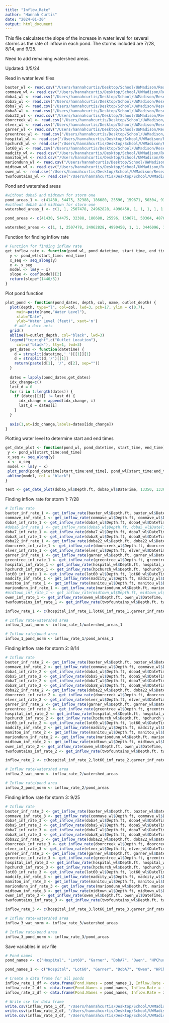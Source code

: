 ```yaml
---
title: "Inflow_Rate"
author: "Hannah Curtis"
date: "2024-01-30"
output: html_document
---
```

This file calculates the slope of the increase in water level for several storms as the rate of inflow in each pond. The storms included are 7/28, 8/14, and 9/25. 

Need to add remaining watershed areas.

Updated: 3/5/24

Read in water level files
```r
baxter_wl <- read.csv("/Users/hannahcurtis/Desktop/School/UWMadison/Research/Water_Level/Baxter/Baxter_Water_Level.csv")
commave_wl <- read.csv("/Users/hannahcurtis/Desktop/School/UWMadison/Research/Water_Level/CommAve/CommAve_Water_Level.csv")
doba4_wl <- read.csv("/Users/hannahcurtis/Desktop/School/UWMadison/Research/Water_Level/DobA4/DobA4_Water_Level.csv")
doba5_wl <- read.csv("/Users/hannahcurtis/Desktop/School/UWMadison/Research/Water_Level/DobA5/DobA5_Water_Level.csv")
doba7_wl <- read.csv("/Users/hannahcurtis/Desktop/School/UWMadison/Research/Water_Level/DobA7/DobA7_Water_Level.csv")
doba8_wl <- read.csv("/Users/hannahcurtis/Desktop/School/UWMadison/Research/Water_Level/DobA8/DobA8_Water_Level.csv")
doba22_wl <- read.csv("/Users/hannahcurtis/Desktop/School/UWMadison/Research/Water_Level/DobA22/DobA22_Water_Level.csv")
doorcreek_wl <- read.csv("/Users/hannahcurtis/Desktop/School/UWMadison/Research/Water_Level/DoorCreek/DoorCreek_Water_Level.csv")
elver_wl <- read.csv("/Users/hannahcurtis/Desktop/School/UWMadison/Research/Water_Level/Elver/Elver_Water_Level.csv")
garner_wl <- read.csv("/Users/hannahcurtis/Desktop/School/UWMadison/Research/Water_Level/Garner/Garner_Water_Level.csv")
greentree_wl <- read.csv("/Users/hannahcurtis/Desktop/School/UWMadison/Research/Water_Level/Greentree/Greentree_Water_Level.csv")
hospital_wl <- read.csv("/Users/hannahcurtis/Desktop/School/UWMadison/Research/Water_Level/Hospital/Hospital_Water_Level.csv")
hpchurch_wl <- read.csv("/Users/hannahcurtis/Desktop/School/UWMadison/Research/Water_Level/HPChurch/HPChurch_Water_Level.csv")
lot60_wl <- read.csv("/Users/hannahcurtis/Desktop/School/UWMadison/Research/Water_Level/Lot60/Lot60_Water_Level.csv")
madcity_wl <- read.csv("/Users/hannahcurtis/Desktop/School/UWMadison/Research/Water_Level/MadCity/MadCity_Water_Level.csv")
manitou_wl <- read.csv("/Users/hannahcurtis/Desktop/School/UWMadison/Research/Water_Level/Manitou/Manitou_Water_Level.csv")
mariondunn_wl <- read.csv("/Users/hannahcurtis/Desktop/School/UWMadison/Research/Water_Level/MarionDunn/MarionDunn_Water_Level.csv")
midtown_wl <- read.csv("/Users/hannahcurtis/Desktop/School/UWMadison/Research/Water_Level/Midtown/Midtown_Water_Level.csv")
owen_wl <- read.csv("/Users/hannahcurtis/Desktop/School/UWMadison/Research/Water_Level/Owen/Owen_Water_Level.csv")
twofountains_wl <- read.csv("/Users/hannahcurtis/Desktop/School/UWMadison/Research/Water_Level/TwoFountains/TwoFountains_Water_Level.csv")
```

Pond and watershed areas
```r
#without doba5 and midtown for storm one
pond_areas_1 <- c(41430, 54475, 32388, 186680, 25596, 159671, 50304, 93049, 51799, 79133, 59167, 64464, 29134, 16998, 13893, 48773, 114855, 45805)
#without doba5 and midtown for storm one
watershed_areas_1 <- c(1, 1, 2507478, 24962828, 4990450, 1, 1, 1, 1, 1, 10782337, 20726969, 6311395, 2160762, 3734247, 511053, 40122697, 6437832)

pond_areas <- c(41430, 54475, 32388, 186680, 25596, 159671, 50304, 48765, 93049, 51799, 79133, 59167, 64464, 29134, 16998, 13893, 39806, 48773, 114855, 45805)

watershed_areas <- c(1, 1, 2507478, 24962828, 4990450, 1, 1, 3446096, 1, 1, 1, 10782337, 20726969, 6311395, 2160762, 3734247, 4732612, 511053, 40122697, 6437832)
```

Function for finding inflow rate
```r
# Function for finding inflow rate
get_inflow_rate <- function(pond_wl, pond_datetime, start_time, end_time) {
  y <- pond_wl[start_time: end_time]
  x_seq <- seq_along(y)
  x <- x_seq
  model <- lm(y ~ x)
  slope <- coef(model)[2]
  return(slope*(1440/5))
}

```

Plot pond function
```r
plot_pond <- function(pond_dates, depth, col, name, outlet_depth) {
  plot(depth, type="l", col=col, lwd=3, pch=17, ylim = c(0,7),
     main=paste(name,"Water Level"), 
     xlab="Date", 
     ylab="Water Level (feet)", xaxt='n')
    # add a date axis
  grid()
  abline(h=outlet_depth, col="black", lwd=3)
  legend("topright",c("Outlet Location"), 
     col=c("black"), lty=1, lwd=3)
  get_dates <- function(datetime) {
    d = strsplit(datetime,' ')[[1]][1]
    d = strsplit(d,'/')[[1]]
    return(paste(d[1], '/', d[2], sep=""))
  }
  
  dates = lapply(pond_dates,get_dates)
  idx_change=c()
  last_d = 0
  for (i in 1:length(dates)) {
    if (dates[[i]] != last_d) {
      idx_change = append(idx_change, i)
      last_d = dates[i]
    }
  }
    
  axis(1,at=idx_change,labels=dates[idx_change])
}
```

Plotting water level to determine start and end times
```r

get_date_plot <- function(pond_wl, pond_datetime, start_time, end_time) {
 y <- pond_wl[start_time:end_time]
 x_seq <- seq_along(y)
 x <- x_seq
 model <- lm(y ~ x)
 plot_pond(pond_datetime[start_time:end_time], pond_wl[start_time:end_time], "lightblue", "", 0)
 abline(model, col = "black")
}

test <- get_date_plot(doba5_wl$Depth.ft, doba5_wl$DateTime, 13350, 13360)

```

Finding inflow rate for storm 1: 7/28
```r
# Inflow rate
baxter_inf_rate_1 <- get_inflow_rate(baxter_wl$Depth.ft, baxter_wl$DateTime, 22573, 22576)
commave_inf_rate_1 <- get_inflow_rate(commave_wl$Depth.ft, commave_wl$DateTime, 22517, 22522)
doba4_inf_rate_1 <- get_inflow_rate(doba4_wl$Depth.ft, doba4_wl$DateTime, 22531, 22539)
#doba5_inf_rate_1 <- get_inflow_rate(doba5_wl$Depth.ft, doba5_wl$DateTime)
doba7_inf_rate_1 <- get_inflow_rate(doba7_wl$Depth.ft, doba7_wl$DateTime, 22620, 22622)
doba8_inf_rate_1 <- get_inflow_rate(doba8_wl$Depth.ft, doba8_wl$DateTime, 22621, 22624)
doba22_inf_rate_1 <- get_inflow_rate(doba22_wl$Depth.ft, doba22_wl$DateTime,22562, 22566)
doorcreek_inf_rate_1 <- get_inflow_rate(doorcreek_wl$Depth.ft, doorcreek_wl$DateTime, 22540, 22550)
elver_inf_rate_1 <- get_inflow_rate(elver_wl$Depth.ft, elver_wl$DateTime, 22621, 22630)
garner_inf_rate_1 <- get_inflow_rate(garner_wl$Depth.ft, garner_wl$DateTime, 22620, 22624)
greentree_inf_rate_1 <- get_inflow_rate(greentree_wl$Depth.ft, greentree_wl$DateTime, 22622, 22628)
hospital_inf_rate_1 <- get_inflow_rate(hospital_wl$Depth.ft, hospital_wl$DateTime, 22619, 22624)
hpchurch_inf_rate_1 <- get_inflow_rate(hpchurch_wl$Depth.ft, hpchurch_wl$DateTime, 22501, 22508)
lot60_inf_rate_1 <- get_inflow_rate(lot60_wl$Depth.ft, lot60_wl$DateTime, 22618, 22628)
madcity_inf_rate_1 <- get_inflow_rate(madcity_wl$Depth.ft, madcity_wl$DateTime, 22621, 22623)
manitou_inf_rate_1 <- get_inflow_rate(manitou_wl$Depth.ft, manitou_wl$DateTime, 22620, 22624)
mariondunn_inf_rate_1 <- get_inflow_rate(mariondunn_wl$Depth.ft, mariondunn_wl$DateTime, 22620, 22624)
#midtown_inf_rate_1 <- get_inflow_rate(midtown_wl$Depth.ft, midtown_wl$DateTime)
owen_inf_rate_1 <- get_inflow_rate(owen_wl$Depth.ft, owen_wl$DateTime, 22619, 22624)
twofountains_inf_rate_1 <- get_inflow_rate(twofountains_wl$Depth.ft, twofountains_wl$DateTime, 22621, 22626)

inflow_rate_1 <- c(hospital_inf_rate_1,lot60_inf_rate_1,garner_inf_rate_1,doba7_inf_rate_1,owen_inf_rate_1,hpchurch_inf_rate_1,doba8_inf_rate_1,elver_inf_rate_1,twofountains_inf_rate_1,greentree_inf_rate_1,mariondunn_inf_rate_1,manitou_inf_rate_1,madcity_inf_rate_1,baxter_inf_rate_1,doba22_inf_rate_1,doba4_inf_rate_1,doorcreek_inf_rate_1,commave_inf_rate_1)

# Inflow rate/watershed area
inflow_1_wat_norm <- inflow_rate_1/watershed_areas_1

# Inflow rate/pond area
inflow_1_pond_norm <- inflow_rate_1/pond_areas_1
```

Finding inflow rate for storm 2: 8/14
```r
# Inflow rate
baxter_inf_rate_2 <- get_inflow_rate(baxter_wl$Depth.ft, baxter_wl$DateTime, 27315,27332)
commave_inf_rate_2 <- get_inflow_rate(commave_wl$Depth.ft, commave_wl$DateTime, 27220,27280)
doba4_inf_rate_2 <- get_inflow_rate(doba4_wl$Depth.ft, doba4_wl$DateTime, 27240,27305)
doba5_inf_rate_2 <- get_inflow_rate(doba5_wl$Depth.ft, doba5_wl$DateTime, 1020,1100)
doba7_inf_rate_2 <- get_inflow_rate(doba7_wl$Depth.ft, doba7_wl$DateTime, 27330,27390)
doba8_inf_rate_2 <- get_inflow_rate(doba8_wl$Depth.ft, doba8_wl$DateTime, 27330,27380)
doba22_inf_rate_2 <- get_inflow_rate(doba22_wl$Depth.ft, doba22_wl$DateTime, 27270,27330)
doorcreek_inf_rate_2 <- get_inflow_rate(doorcreek_wl$Depth.ft, doorcreek_wl$DateTime, 27240,27315)
elver_inf_rate_2 <- get_inflow_rate(elver_wl$Depth.ft, elver_wl$DateTime, 27335,27385)
garner_inf_rate_2 <- get_inflow_rate(garner_wl$Depth.ft, garner_wl$DateTime, 27325,2735)
greentree_inf_rate_2 <- get_inflow_rate(greentree_wl$Depth.ft, greentree_wl$DateTime, 27325,27382)
hospital_inf_rate_2 <- get_inflow_rate(hospital_wl$Depth.ft, hospital_wl$DateTime, 27330,27380)
hpchurch_inf_rate_2 <- get_inflow_rate(hpchurch_wl$Depth.ft, hpchurch_wl$DateTime, 27230,27270)
lot60_inf_rate_2 <- get_inflow_rate(lot60_wl$Depth.ft, lot60_wl$DateTime, 27300,27390)
madcity_inf_rate_2 <- get_inflow_rate(madcity_wl$Depth.ft, madcity_wl$DateTime, 27335,27380)
manitou_inf_rate_2 <- get_inflow_rate(manitou_wl$Depth.ft, manitou_wl$DateTime, 27330,27380)
mariondunn_inf_rate_2 <- get_inflow_rate(mariondunn_wl$Depth.ft, mariondunn_wl$DateTime, 27330,27380)
midtown_inf_rate_2 <- get_inflow_rate(midtown_wl$Depth.ft, midtown_wl$DateTime, 1350,1430)
owen_inf_rate_2 <- get_inflow_rate(owen_wl$Depth.ft, owen_wl$DateTime, 27320,27380)
twofountains_inf_rate_2 <- get_inflow_rate(twofountains_wl$Depth.ft, twofountains_wl$DateTime, 26500,27400)

inflow_rate_2 <- c(hospital_inf_rate_2,lot60_inf_rate_2,garner_inf_rate_2,doba7_inf_rate_2,owen_inf_rate_2,hpchurch_inf_rate_2,doba8_inf_rate_2,midtown_inf_rate_2,elver_inf_rate_2,twofountains_inf_rate_2,greentree_inf_rate_2,mariondunn_inf_rate_2,manitou_inf_rate_2,madcity_inf_rate_2,baxter_inf_rate_2,doba22_inf_rate_2,doba5_inf_rate_2,doba4_inf_rate_2,doorcreek_inf_rate_2,commave_inf_rate_2)

# Inflow rate/watershed area
inflow_2_wat_norm <- inflow_rate_2/watershed_areas

# Inflow rate/pond area
inflow_2_pond_norm <- inflow_rate_2/pond_areas
```

Finding inflow rate for storm 3: 9/25
```r
# Inflow rate
baxter_inf_rate_3 <- get_inflow_rate(baxter_wl$Depth.ft, baxter_wl$DateTime, 39310,39660)
commave_inf_rate_3 <- get_inflow_rate(commave_wl$Depth.ft, commave_wl$DateTime, 39540,39550)
doba4_inf_rate_3 <- get_inflow_rate(doba4_wl$Depth.ft, doba4_wl$DateTime, 39550,39570)
doba5_inf_rate_3 <- get_inflow_rate(doba5_wl$Depth.ft, doba5_wl$DateTime, 13350, 13360)
doba7_inf_rate_3 <- get_inflow_rate(doba7_wl$Depth.ft, doba7_wl$DateTime, 39500,39700)
doba8_inf_rate_3 <- get_inflow_rate(doba8_wl$Depth.ft, doba8_wl$DateTime, 39500,39700)
doba22_inf_rate_3 <- get_inflow_rate(doba22_wl$Depth.ft, doba22_wl$DateTime, 39570,39650)
doorcreek_inf_rate_3 <- get_inflow_rate(doorcreek_wl$Depth.ft, doorcreek_wl$DateTime, 39550,39600)
elver_inf_rate_3 <- get_inflow_rate(elver_wl$Depth.ft, elver_wl$DateTime, 39630,39710)
garner_inf_rate_3 <- get_inflow_rate(garner_wl$Depth.ft, garner_wl$DateTime, 39630,39710)
greentree_inf_rate_3 <- get_inflow_rate(greentree_wl$Depth.ft, greentree_wl$DateTime, 39620,39700)
hospital_inf_rate_3 <- get_inflow_rate(hospital_wl$Depth.ft, hospital_wl$DateTime, 39635,39695)
hpchurch_inf_rate_3 <- get_inflow_rate(hpchurch_wl$Depth.ft, hpchurch_wl$DateTime, 39500,39620)
lot60_inf_rate_3 <- get_inflow_rate(lot60_wl$Depth.ft, lot60_wl$DateTime, 39600,39720)
madcity_inf_rate_3 <- get_inflow_rate(madcity_wl$Depth.ft, madcity_wl$DateTime, 39630,39695)
manitou_inf_rate_3 <- get_inflow_rate(manitou_wl$Depth.ft, manitou_wl$DateTime, 39640,39705)
mariondunn_inf_rate_3 <- get_inflow_rate(mariondunn_wl$Depth.ft, mariondunn_wl$DateTime, 39600,39700)
midtown_inf_rate_3 <- get_inflow_rate(midtown_wl$Depth.ft, midtown_wl$DateTime, 13650, 13780)
owen_inf_rate_3 <- get_inflow_rate(owen_wl$Depth.ft, owen_wl$DateTime, 39620,39720)
twofountains_inf_rate_3 <- get_inflow_rate(twofountains_wl$Depth.ft, twofountains_wl$DateTime, 39680,39700)

inflow_rate_3 <- c(hospital_inf_rate_3,lot60_inf_rate_3,garner_inf_rate_3,doba7_inf_rate_3,owen_inf_rate_3,hpchurch_inf_rate_3,doba8_inf_rate_3,midtown_inf_rate_3,elver_inf_rate_3,twofountains_inf_rate_3,greentree_inf_rate_3,mariondunn_inf_rate_3,manitou_inf_rate_3,madcity_inf_rate_3,baxter_inf_rate_3,doba22_inf_rate_3,doba5_inf_rate_3,doba4_inf_rate_3,doorcreek_inf_rate_3,commave_inf_rate_3)

# Inflow rate/watershed area
inflow_3_wat_norm <- inflow_rate_3/watershed_areas

# Inflow rate/pond area
inflow_3_pond_norm <- inflow_rate_3/pond_areas
```
Save variables in csv file
```r
# Pond names
pond_names <- c("Hospital", "Lot60", "Garner", "DobA7", "Owen", "HPChurch", "DobA8", "Midtown", "Elver", "TwoFountains", "Greentree", "MarionDunn", "Manitou", "MadCity", "Baxter", "DobA22", "DobA5", "DobA4", "DoorCreek", "CommAve")

pond_names_1 <- c("Hospital", "Lot60", "Garner", "DobA7", "Owen", "HPChurch", "DobA8", "Elver", "TwoFountains", "Greentree", "MarionDunn", "Manitou", "MadCity", "Baxter", "DobA22", "DobA4", "DoorCreek", "CommAve")

# Create a data frame for all ponds
inflow_rate_1_df <- data.frame(Pond.Names = pond_names_1, Inflow.Rate = inflow_rate_1, Inflow.Wat.Norm = inflow_1_wat_norm, Inflow.Pond.Norm = inflow_1_pond_norm)
inflow_rate_2_df <- data.frame(Pond.Names = pond_names, Inflow.Rate = inflow_rate_2, Inflow.Wat.Norm = inflow_2_wat_norm, Inflow.Pond.Norm = inflow_2_pond_norm)
inflow_rate_3_df <- data.frame(Pond.Names = pond_names, Inflow.Rate = inflow_rate_3, Inflow.Wat.Norm = inflow_3_wat_norm, Inflow.Pond.Norm = inflow_3_pond_norm)

# Write csv for data frame
write.csv(inflow_rate_1_df, "/Users/hannahcurtis/Desktop/School/UWMadison/Research/Data Analysis/Predictor_Variables/Inflow_Rate/Inflow_Rate_1.csv")
write.csv(inflow_rate_2_df, "/Users/hannahcurtis/Desktop/School/UWMadison/Research/Data Analysis/Predictor_Variables/Inflow_Rate/Inflow_Rate_2.csv")
write.csv(inflow_rate_3_df, "/Users/hannahcurtis/Desktop/School/UWMadison/Research/Data Analysis/Predictor_Variables/Inflow_Rate/Inflow_Rate_3.csv")
```
